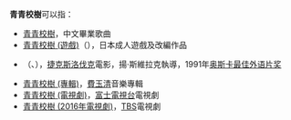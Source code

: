 '''青青校樹'''可以指：

* [[青青校樹|青青校樹]]，中文畢業歌曲
* [[青青校樹_(遊戲)|青青校樹 (遊戲)]]（{{lang|ja|グリーングリーン}}），日本成人遊戲及改編作品
* {{le|青青校樹 (電影)|The Elementary School}}（{{lang-cs|Obecná škola|}}、{{lang-en|The Elementary School}}），[[捷克斯洛伐克|捷克斯洛伐克]]電影，揚·斯維拉克執導，1991年[[奥斯卡最佳外语片奖|奥斯卡最佳外语片奖]]
* [[青青校樹_(專輯)|青青校樹 (專輯)]]，[[費玉清|費玉清]]音樂專輯
* [[青青校樹_(電視劇)|青青校樹 (電視劇)]]，[[富士電視台|富士電視台]]電視劇
* [[青青校樹_(2016年電視劇)|青青校樹 (2016年電視劇)]]，[[TBS|TBS]]電視劇

{{disambig|Q|cat=四字作品消歧義}}
